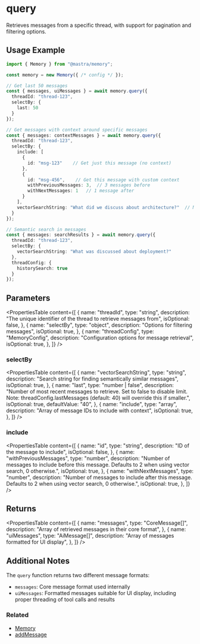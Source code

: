 # query

Retrieves messages from a specific thread, with support for pagination and filtering options.

## Usage Example

```typescript
import { Memory } from "@mastra/memory";

const memory = new Memory({ /* config */ });

// Get last 50 messages
const { messages, uiMessages } = await memory.query({
  threadId: "thread-123",
  selectBy: {
    last: 50
  }
});

// Get messages with context around specific messages
const { messages: contextMessages } = await memory.query({
  threadId: "thread-123",
  selectBy: {
    include: [
      { 
        id: "msg-123"    // Get just this message (no context)
      },
      {
        id: "msg-456",    // Get this message with custom context
        withPreviousMessages: 3,  // 3 messages before
        withNextMessages: 1   // 1 message after
      }
    ],
    vectorSearchString: "What did we discuss about architecture?"  // Messages will have default context of 2 before and 2 after
  }
});

// Semantic search in messages
const { messages: searchResults } = await memory.query({
  threadId: "thread-123",
  selectBy: {
    vectorSearchString: "What was discussed about deployment?"
  },
  threadConfig: {
    historySearch: true
  }
});
```

## Parameters

<PropertiesTable
  content={[
    {
      name: "threadId",
      type: "string",
      description: "The unique identifier of the thread to retrieve messages from",
      isOptional: false,
    },
    {
      name: "selectBy",
      type: "object",
      description: "Options for filtering messages",
      isOptional: true,
    },
    {
      name: "threadConfig",
      type: "MemoryConfig",
      description: "Configuration options for message retrieval",
      isOptional: true,
    },
  ]}
/>

### selectBy

<PropertiesTable
  content={[
    {
      name: "vectorSearchString",
      type: "string",
      description: "Search string for finding semantically similar messages",
      isOptional: true,
    },
    {
      name: "last",
      type: "number | false",
      description: "Number of most recent messages to retrieve. Set to false to disable limit. Note: threadConfig.lastMessages (default: 40) will override this if smaller.",
      isOptional: true,
      defaultValue: "40",
    },
    {
      name: "include",
      type: "array",
      description: "Array of message IDs to include with context",
      isOptional: true,
    },
  ]}
/>

### include

<PropertiesTable
  content={[
    {
      name: "id",
      type: "string",
      description: "ID of the message to include",
      isOptional: false,
    },
    {
      name: "withPreviousMessages",
      type: "number",
      description: "Number of messages to include before this message. Defaults to 2 when using vector search, 0 otherwise.",
      isOptional: true,
    },
    {
      name: "withNextMessages",
      type: "number",
      description: "Number of messages to include after this message. Defaults to 2 when using vector search, 0 otherwise.",
      isOptional: true,
    },
  ]}
/>

## Returns

<PropertiesTable
  content={[
    {
      name: "messages",
      type: "CoreMessage[]",
      description: "Array of retrieved messages in their core format",
    },
    {
      name: "uiMessages",
      type: "AiMessage[]",
      description: "Array of messages formatted for UI display",
    },
  ]}
/>

## Additional Notes

The `query` function returns two different message formats:
- `messages`: Core message format used internally
- `uiMessages`: Formatted messages suitable for UI display, including proper threading of tool calls and results

### Related

- [Memory](/docs/reference/memory/Memory.mdx)
- [addMessage](/docs/reference/memory/addMessage.mdx)
